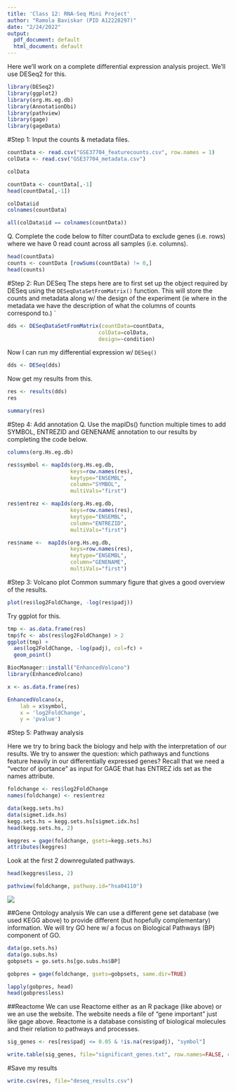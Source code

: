 ```yaml
---
title: 'Class 12: RNA-Seq Mini Project'
author: "Ramola Baviskar (PID A12228297)"
date: "2/24/2022"
output:
  pdf_document: default
  html_document: default
---
```


Here we'll work on a complete differential expression analysis project. We'll use DESeq2 for this.


```r
library(DESeq2)
library(ggplot2)
library(org.Hs.eg.db)
library(AnnotationDbi)
library(pathview)
library(gage)
library(gageData)
```

#Step 1: Input the counts & metadata files.
```r
countData <- read.csv("GSE37704_featurecounts.csv", row.names = 1)
colData <- read.csv("GSE37704_metadata.csv")
```

```r
colData
```


```r
countData <- countData[,-1]
head(countData[,-1])
```
```r
colData$id
colnames(countData)
```

```r
all(colData$id == colnames(countData))
```

Q. Complete the code below to filter countData to exclude genes (i.e. rows) where we have 0 read count across all samples (i.e. columns).

```r
head(countData)
counts <- countData [rowSums(countData) != 0,]
head(counts)
```


#Step 2: Run DESeq
The steps here are to first set up the object required by DESeq using the `DESeqDataSetFromMatrix()` function. This will store the counts and metadata along w/ the design of the experiment (ie where in the metadata we have the description of what the columns of counts correspond to.)
 `
```r
dds <- DESeqDataSetFromMatrix(countData=countData,
                             colData=colData,
                             design=~condition)

```

Now I can run my differential expression w/ `DESeq()`
```r
dds <- DESeq(dds)
```

Now get my results from this.
```r
res <- results(dds)
res
```

```r
summary(res)
```









#Step 4: Add annotation
Q. Use the mapIDs() function multiple times to add SYMBOL, ENTREZID and GENENAME annotation to our results by completing the code below.
```r
columns(org.Hs.eg.db)
```

```r

res$symbol <- mapIds(org.Hs.eg.db,
                    keys=row.names(res), 
                    keytype="ENSEMBL",
                    column="SYMBOL",
                    multiVals="first")
```

```r

res$entrez <- mapIds(org.Hs.eg.db,
                    keys=row.names(res),
                    keytype="ENSEMBL",
                    column="ENTREZID",
                    multiVals="first")
```

```r
res$name <-  mapIds(org.Hs.eg.db,
                    keys=row.names(res),
                    keytype="ENSEMBL",
                    column="GENENAME",
                    multiVals="first")
```



#Step 3: Volcano plot
Common summary figure that gives a good overview of the results.
```r
plot(res$log2FoldChange, -log(res$padj))
```

Try ggplot for this.
```r
tmp <- as.data.frame(res)
tmp$fc <- abs(res$log2FoldChange) > 2
ggplot(tmp) + 
  aes(log2FoldChange, -log(padj), col=fc) +
  geom_point()
```

```r
BiocManager::install("EnhancedVolcano")
library(EnhancedVolcano)

```
```r
x <- as.data.frame(res)

EnhancedVolcano(x,
    lab = x$symbol,
    x = 'log2FoldChange',
    y = 'pvalue')
```


#Step 5: Pathway analysis

Here we try to bring back the biology and help with the interpretation of our results. We try to answer the question: which pathways and functions feature heavily in our differentially expressed genes?
Recall that we need a "vector of iportance" as input for GAGE that has ENTREZ ids set as the names attribute.

```r
foldchange <- res$log2FoldChange
names(foldchange) <- res$entrez
```


```r
data(kegg.sets.hs)
data(sigmet.idx.hs)
kegg.sets.hs = kegg.sets.hs[sigmet.idx.hs]
head(kegg.sets.hs, 2)
```

```r
keggres = gage(foldchange, gsets=kegg.sets.hs)
attributes(keggres)
```
Look at the first 2 downregulated pathways.
```r
head(keggres$less, 2)
```

```r
pathview(foldchange, pathway.id="hsa04110")
```
![](hsa04110.pathview.png)


##Gene Ontology analysis
We can use a different gene set database (we used KEGG above) to provide different (but hopefully complementary) information. We will try GO here w/ a focus on Biological Pathways (BP) component of GO. 
```r
data(go.sets.hs)
data(go.subs.hs)
gobpsets = go.sets.hs[go.subs.hs$BP]

gobpres = gage(foldchange, gsets=gobpsets, same.dir=TRUE)

lapply(gobpres, head)
head(gobpres$less)
```

##Reactome 
We can use Reactome either as an R package (like above) or we an use the website. The website needs a file of "gene important" just like gage above. Reactome is a database consisting of biological molecules and their relation to pathways and processes.

```r
sig_genes <- res[res$padj <= 0.05 & !is.na(res$padj), "symbol"]

```

```r
write.table(sig_genes, file="significant_genes.txt", row.names=FALSE, col.names=FALSE, quote=FALSE)
```

#Save my results
```r
write.csv(res, file="deseq_results.csv")
```












































